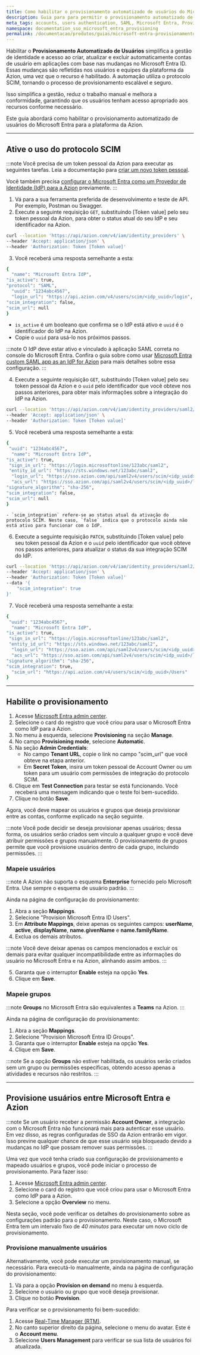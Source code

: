 ```yaml
---
title: Como habilitar o provisionamento automatizado de usuários do Microsoft Entra para a Azion
description: Guia para para permitir o provisionamento automatizado de usuários do Microsoft Entra na plataforma da Azion.
meta_tags: accounts, users authentication, SAML, Microsoft Entra, Provisionamento Automatizado de Usuários
namespace: documentation_sso_microsoft_entra_provisioning
permalink: /documentacao/produtos/guias/microsoft-entra-provisionamento-automatizado-de-usuarios/
---
```


Habilitar o **Provisionamento Automatizado de Usuários** simplifica a gestão de identidade e acesso ao criar, atualizar e excluir automaticamente contas de usuário em aplicações com base nas mudanças no Microsoft Entra ID. Essas mudanças são refletidas nos usuários e equipes da plataforma da Azion, uma vez que o recurso é habilitado. A automação utiliza o protocolo SCIM, tornando o processo de provisionamento escalável e seguro.

Isso simplifica a gestão, reduz o trabalho manual e melhora a conformidade, garantindo que os usuários tenham acesso apropriado aos recursos conforme necessário.

Este guia abordará como habilitar o provisionamento automatizado de usuários do Microsoft Entra para a plataforma da Azion.

---

## Ative o uso do protocolo SCIM

:::note
Você precisa de um token pessoal da Azion para executar as seguintes tarefas. Leia a documentação para [criar um novo token pessoal](/pt-br/documentacao/produtos/guias/personal-tokens/).

Você também precisa [configurar o Microsoft Entra como um Provedor de Identidade (IdP) para a Azion](/pt-br/documentacao/produtos/guias/sso-microsoft-entra-saml/) previamente.
:::

1. Vá para a sua ferramenta preferida de desenvolvimento e teste de API. Por exemplo, Postman ou Swagger.
2. Execute a seguinte requisição `GET`, substituindo [Token value] pelo seu token pessoal da Azion, para obter o status atual do seu IdP e seu identificador na Azion.

```bash
curl --location 'https://api/azion.com/v4/iam/identity_providers' \
--header 'Accept: application/json' \
--header 'Authorization: Token [Token value]'
```

3. Você receberá uma resposta semelhante a esta:

```bash
{
  "name": "Microsoft Entra IdP",
"is_active": true,
"protocol": "SAML",
  "uuid": "1234abc4567",
  "login_url": "https://api.azion.com/v4/users/scim/<idp_uuid>/login",
"scim_integration": false,
"scim_url": null
}
```

  - `is_active` é um booleano que confirma se o IdP está ativo e `uuid` é o identificador do IdP na Azion.
  - Copie o `uuid` para usá-lo nos próximos passos.

:::note 
O IdP deve estar ativo e vinculado à aplicação SAML correta no console do Microsoft Entra. Confira o guia sobre como usar [Microsoft Entra custom SAML app as an IdP for Azion](/pt-br/documentacao/produtos/guias/sso-microsoft-entra-saml/) para mais detalhes sobre essa configuração.
:::

4. Execute a seguinte requisição `GET`, substituindo [Token value] pelo seu token pessoal da Azion e o `uuid` pelo identificador que você obteve nos passos anteriores, para obter mais informações sobre a integração do IdP na Azion.

```bash
curl --location 'https://api/azion.com/v4/iam/identity_providers/saml2/<uuid>' \
--header 'Accept: application/json' \
--header 'Authorization: Token [Token value]'
```

5. Você receberá uma resposta semelhante a esta:

```bash
{
 "uuid": "1234abc4567",
  "name": "Microsoft Entra IdP",
"is_active": true,
 "sign_in_url": "https://login.microsoftonline/123abc/saml2",
 "entity_id_url": "https://sts.windows.net/123abc/saml2",
  "login_url": "https://sso.azion.com/api/saml2v4/users/scim/<idp_uuid>/login",
  "acs_url": "https://sso.azion.com/api/saml2v4/users/scim/<idp_uuid>/login",
"signature_algorithm": "sha-256",
"scim_integration": false,
"scim_url": null
}
```

    - `scim_integration` refere-se ao status atual da ativação do protocolo SCIM. Neste caso, `false` indica que o protocolo ainda não está ativo para funcionar com o IdP.

6. Execute a seguinte requisição `PATCH`, substituindo [Token value] pelo seu token pessoal da Azion e o `uuid` pelo identificador que você obteve nos passos anteriores, para atualizar o status da sua integração SCIM do IdP.

```bash
curl --location 'https://api/azion.com/v4/iam/identity_providers/saml2/<uuid>' \
--header 'Accept: application/json' \
--header 'Authorization: Token [Token value]'
--data '{
    "scim_integration": true
}'
```

7. Você receberá uma resposta semelhante a esta:

```bash
{
 "uuid": "1234abc4567",
  "name": "Microsoft Entra IdP",
"is_active": true,
 "sign_in_url": "https://login.microsoftonline/123abc/saml2",
 "entity_id_url": "https://sts.windows.net/123abc/saml2",
  "login_url": "https://sso.azion.com/api/saml2v4/users/scim/<idp_uuid>/login",
  "acs_url": "https://sso.azion.com/api/saml2v4/users/scim/<idp_uuid>/login",
"signature_algorithm": "sha-256",
"scim_integration": true,
  "scim_url": "https://api.azion.com/v4/users/scim/<idp_uuid>/Users"
}
```

---

## Habilite o provisionamento 

1. Acesse [Microsoft Entra admin center](https://entra.microsoft.com/).
2. Selecione o card do registro que você criou para usar o Microsoft Entra como IdP para a Azion.
3. No menu à esquerda, selecione **Provisioning** na seção **Manage**.
4. No campo **Provisioning mode**, selecione **Automatic**.
5. Na seção **Admin Credentials**:
    - No campo **Tenant URL**, copie o link no campo "scim_url" que você obteve na etapa anterior.
    - Em **Secret Token**, insira um token pessoal de Account Owner ou um token para um usuário com permissões de integração do protocolo SCIM.
6. Clique em **Test Connection** para testar se está funcionando. Você receberá uma mensagem indicando que o teste foi bem-sucedido.
7. Clique no botão **Save**.

Agora, você deve mapear os usuários e grupos que deseja provisionar entre as contas, conforme explicado na seção seguinte.

:::note
Você pode decidir se deseja provisionar apenas usuários; dessa forma, os usuários serão criados sem vínculo a qualquer grupo e você deve atribuir permissões e grupos manualmente. O provisionamento de grupos permite que você provisione usuários dentro de cada grupo, incluindo permissões.
:::

### Mapeie usuários

:::note
A Azion não suporta o esquema **Enterprise** fornecido pelo Microsoft Entra. Use sempre o esquema de usuário padrão.
:::

Ainda na página de configuração do provisionamento:

1. Abra a seção **Mappings**.
2. Selecione "Provision Microsoft Entra ID Users".
3. Em **Attribute Mappings**, deixe apenas os seguintes campos: **userName**, **active**, **displayName**, **name.givenName** e **name.familyName**.
4. Exclua os demais atributos.

:::note
Você deve deixar apenas os campos mencionados e excluir os demais para evitar qualquer incompatibilidade entre as informações do usuário no Microsoft Entra e na Azion, alinhando assim ambos.
:::

5. Garanta que o interruptor **Enable** esteja na opção **Yes**.
6. Clique em **Save**.

### Mapeie grupos

:::note
**Groups** no Microsoft Entra são equivalentes a **Teams** na Azion.
:::

Ainda na página de configuração do provisionamento:

1. Abra a seção **Mappings**.
2. Selecione "Provision Microsoft Entra ID Groups".
3. Garanta que o interruptor **Enable** esteja na opção **Yes**.
4. Clique em **Save**.

:::note
Se a opção **Groups** não estiver habilitada, os usuários serão criados sem um grupo ou permissões específicas, obtendo acesso apenas a atividades e recursos não restritos.
:::

---

## Provisione usuários entre Microsoft Entra e Azion

:::note
​​Se um usuário receber a permissão **Account Owner**, a integração com o Microsoft Entra não funcionará mais para autenticar esse usuário. Em vez disso, as regras configuradas de SSO da Azion entrarão em vigor. Isso previne qualquer chance de que esse usuário seja bloqueado devido a mudanças no IdP que possam remover suas permissões.
:::

Uma vez que você tenha criado sua configuração de provisionamento e mapeado usuários e grupos, você pode iniciar o processo de provisionamento. Para fazer isso:

1. Acesse [Microsoft Entra admin center](https://entra.microsoft.com/).
2. Selecione o card do registro que você criou para usar o Microsoft Entra como IdP para a Azion.
3. Selecione a opção **Overview** no menu.

Nesta seção, você pode verificar os detalhes do provisionamento sobre as configurações padrão para o provisionamento. Neste caso, o Microsoft Entra tem um intervalo fixo de *40 minutos* para executar um novo ciclo de provisionamento.

### Provisione manualmente usuários

Alternativamente, você pode executar um provisionamento manual, se necessário. Para executá-lo manualmente, ainda na página de configuração do provisionamento:

1. Vá para a opção **Provision on demand** no menu à esquerda.
2. Selecione o usuário ou grupo que você deseja provisionar.
3. Clique no botão **Provision**.

Para verificar se o provisionamento foi bem-sucedido:

1. Acesse [Real-Time Manager (RTM)](https://manager.azion.com/).
2. No canto superior direito da página, selecione o menu do avatar. Este é o **Account menu**.
3. Selecione **Users Management** para verificar se sua lista de usuários foi atualizada.